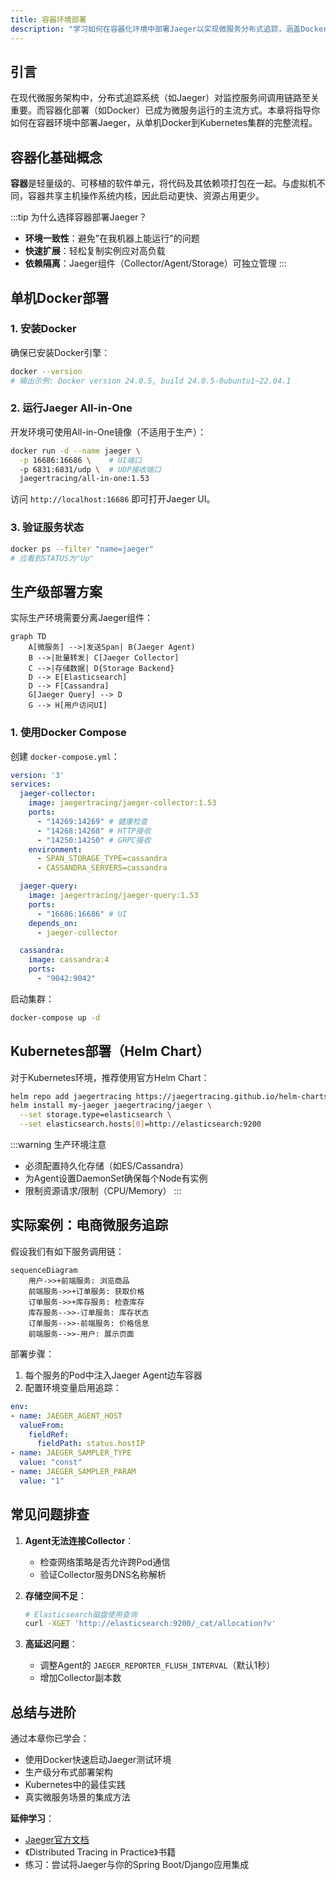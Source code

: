 ```yaml
---
title: 容器环境部署
description: "学习如何在容器化环境中部署Jaeger以实现微服务分布式追踪，涵盖Docker基础、编排工具集成及生产环境最佳实践。"
---
```


## 引言

在现代微服务架构中，分布式追踪系统（如Jaeger）对监控服务间调用链路至关重要。而容器化部署（如Docker）已成为微服务运行的主流方式。本章将指导你如何在容器环境中部署Jaeger，从单机Docker到Kubernetes集群的完整流程。

## 容器化基础概念

**容器**是轻量级的、可移植的软件单元，将代码及其依赖项打包在一起。与虚拟机不同，容器共享主机操作系统内核，因此启动更快、资源占用更少。

:::tip 为什么选择容器部署Jaeger？
- **环境一致性**：避免"在我机器上能运行"的问题
- **快速扩展**：轻松复制实例应对高负载
- **依赖隔离**：Jaeger组件（Collector/Agent/Storage）可独立管理
:::

## 单机Docker部署

### 1. 安装Docker
确保已安装Docker引擎：
```bash
docker --version
# 输出示例: Docker version 24.0.5, build 24.0.5-0ubuntu1~22.04.1
```

### 2. 运行Jaeger All-in-One
开发环境可使用All-in-One镜像（不适用于生产）：
```bash
docker run -d --name jaeger \
  -p 16686:16686 \    # UI端口
  -p 6831:6831/udp \  # UDP接收端口
  jaegertracing/all-in-one:1.53
```

访问 `http://localhost:16686` 即可打开Jaeger UI。

### 3. 验证服务状态
```bash
docker ps --filter "name=jaeger"
# 应看到STATUS为"Up"
```

## 生产级部署方案

实际生产环境需要分离Jaeger组件：

```mermaid
graph TD
    A[微服务] -->|发送Span| B(Jaeger Agent)
    B -->|批量转发| C[Jaeger Collector]
    C -->|存储数据| D{Storage Backend}
    D --> E[Elasticsearch]
    D --> F[Cassandra]
    G[Jaeger Query] --> D
    G --> H[用户访问UI]
```

### 1. 使用Docker Compose
创建 `docker-compose.yml`：

```yaml
version: '3'
services:
  jaeger-collector:
    image: jaegertracing/jaeger-collector:1.53
    ports:
      - "14269:14269" # 健康检查
      - "14268:14268" # HTTP接收
      - "14250:14250" # GRPC接收
    environment:
      - SPAN_STORAGE_TYPE=cassandra
      - CASSANDRA_SERVERS=cassandra

  jaeger-query:
    image: jaegertracing/jaeger-query:1.53
    ports:
      - "16686:16686" # UI
    depends_on:
      - jaeger-collector

  cassandra:
    image: cassandra:4
    ports:
      - "9042:9042"
```

启动集群：
```bash
docker-compose up -d
```

## Kubernetes部署（Helm Chart）

对于Kubernetes环境，推荐使用官方Helm Chart：

```bash
helm repo add jaegertracing https://jaegertracing.github.io/helm-charts
helm install my-jaeger jaegertracing/jaeger \
  --set storage.type=elasticsearch \
  --set elasticsearch.hosts[0]=http://elasticsearch:9200
```

:::warning 生产环境注意
- 必须配置持久化存储（如ES/Cassandra）
- 为Agent设置DaemonSet确保每个Node有实例
- 限制资源请求/限制（CPU/Memory）
:::

## 实际案例：电商微服务追踪

假设我们有如下服务调用链：
```mermaid
sequenceDiagram
    用户->>+前端服务: 浏览商品
    前端服务->>+订单服务: 获取价格
    订单服务->>+库存服务: 检查库存
    库存服务-->>-订单服务: 库存状态
    订单服务-->>-前端服务: 价格信息
    前端服务-->>-用户: 展示页面
```

部署步骤：
1. 每个服务的Pod中注入Jaeger Agent边车容器
2. 配置环境变量启用追踪：
```yaml
env:
- name: JAEGER_AGENT_HOST
  valueFrom:
    fieldRef:
      fieldPath: status.hostIP
- name: JAEGER_SAMPLER_TYPE
  value: "const"
- name: JAEGER_SAMPLER_PARAM
  value: "1"
```

## 常见问题排查

1. **Agent无法连接Collector**：
   - 检查网络策略是否允许跨Pod通信
   - 验证Collector服务DNS名称解析

2. **存储空间不足**：
   ```bash
   # Elasticsearch磁盘使用查询
   curl -XGET 'http://elasticsearch:9200/_cat/allocation?v'
   ```

3. **高延迟问题**：
   - 调整Agent的 `JAEGER_REPORTER_FLUSH_INTERVAL`（默认1秒）
   - 增加Collector副本数

## 总结与进阶

通过本章你已学会：
- 使用Docker快速启动Jaeger测试环境
- 生产级分布式部署架构
- Kubernetes中的最佳实践
- 真实微服务场景的集成方法

**延伸学习**：
- [Jaeger官方文档](https://www.jaegertracing.io/docs/)
- 《Distributed Tracing in Practice》书籍
- 练习：尝试将Jaeger与你的Spring Boot/Django应用集成